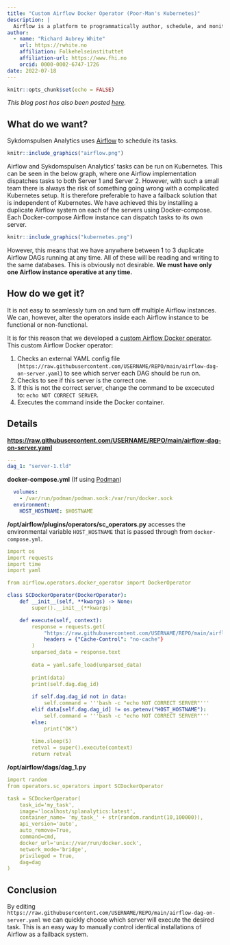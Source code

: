 ```yaml
---
title: "Custom Airflow Docker Operator (Poor-Man's Kubernetes)"
description: |
  Airflow is a platform to programmatically author, schedule, and monitor workflows data. Operators are the main building blocks that encapsulate logic to do a unit of work. We have created a custom Airflow operator that 1) checks a remote YAML file and 2) then takes a decision to do one of two actions. This allows us to create a "poor-man's Kubernetes".
author:
  - name: "Richard Aubrey White"
    url: https://rwhite.no
    affiliation: Folkehelseinstituttet
    affiliation-url: https://www.fhi.no
    orcid: 0000-0002-6747-1726
date: 2022-07-18
---
```


```r
knitr::opts_chunk$set(echo = FALSE)
```

*This blog post has also been posted [here](https://docs.sykdomspulsen.no/posts/2022-07-18-custom-airflow-docker-operator/).*

## What do we want?

Sykdomspulsen Analytics uses [Airflow](https://airflow.apache.org/) to schedule its tasks.

```r
knitr::include_graphics("airflow.png")
```

Airflow and Sykdomspulsen Analytics' tasks can be run on Kubernetes. This can be seen in the below graph, where one Airflow implementation dispatches tasks to both Server 1 and Server 2. However, with such a small team there is always the risk of something going wrong with a complicated Kubernetes setup. It is therefore preferable to have a failback solution that is independent of Kubernetes. We have achieved this by installing a duplicate Airflow system on each of the servers using Docker-compose. Each Docker-compose Airflow instance can dispatch tasks to its own server.

```r
knitr::include_graphics("kubernetes.png")
```

However, this means that we have anywhere between 1 to 3 duplicate Airflow DAGs running at any time. All of these will be reading and writing to the same databases. This is obviously not desirable. **We must have only one Airflow instance operative at any time.**

## How do we get it?

It is not easy to seamlessly turn on and turn off multiple Airflow instances. We can, however, alter the operators inside each Airflow instance to be functional or non-functional.

It is for this reason that we developed a [custom Airflow Docker operator](https://airflow.apache.org/docs/apache-airflow/stable/howto/custom-operator.html). This custom Airflow Docker operator:

1.  Checks an external YAML config file (`https://raw.githubusercontent.com/USERNAME/REPO/main/airflow-dag-on-server.yaml`) to see which server each DAG should be run on.
2.  Checks to see if this server is the correct one.
3.  If this is not the correct server, change the command to be excecuted to: `echo NOT CORRECT SERVER`.
4.  Executes the command inside the Docker container.

## Details

[**https://raw.githubusercontent.com/USERNAME/REPO/main/airflow-dag-on-server.yaml**](https://raw.githubusercontent.com/USERNAME/REPO/main/airflow-dag-on-server.yaml){.uri}

``` yaml
---
dag_1: "server-1.tld"
```

**docker-compose.yml** (If using [Podman](https://podman.io/))

``` yaml
  volumes:
    - /var/run/podman/podman.sock:/var/run/docker.sock
  environment:
    HOST_HOSTNAME: $HOSTNAME
```

**/opt/airflow/plugins/operators/sc_operators.py** accesses the environmental variable `HOST_HOSTNAME` that is passed through from `docker-compose.yml`.

``` yaml
import os
import requests
import time
import yaml

from airflow.operators.docker_operator import DockerOperator

class SCDockerOperator(DockerOperator):
    def __init__(self, **kwargs) -> None:
        super().__init__(**kwargs)

    def execute(self, context):
        response = requests.get(
            "https://raw.githubusercontent.com/USERNAME/REPO/main/airflow-dag-on-server.yaml",
            headers = {"Cache-Control": "no-cache"}
        )
        unparsed_data = response.text
    
        data = yaml.safe_load(unparsed_data)
        
        print(data)
        print(self.dag.dag_id)
        
        if self.dag.dag_id not in data:
            self.command = '''bash -c "echo NOT CORRECT SERVER"'''
        elif data[self.dag.dag_id] != os.getenv("HOST_HOSTNAME"):
            self.command = '''bash -c "echo NOT CORRECT SERVER"'''
        else:
            print("OK")
        
        time.sleep(5)
        retval = super().execute(context)
        return retval
```

**/opt/airflow/dags/dag_1.py**

``` yaml
import random
from operators.sc_operators import SCDockerOperator

task = SCDockerOperator(
    task_id='my_task',
    image='localhost/splanalytics:latest',
    container_name= 'my_task_' + str(random.randint(10,100000)),
    api_version='auto',
    auto_remove=True,
    command=cmd,
    docker_url='unix://var/run/docker.sock',
    network_mode='bridge',
    privileged = True,
    dag=dag
)
```

## Conclusion

By editing `https://raw.githubusercontent.com/USERNAME/REPO/main/airflow-dag-on-server.yaml` we can quickly choose which server will execute the desired task. This is an easy way to manually control identical installations of Airflow as a failback system.
